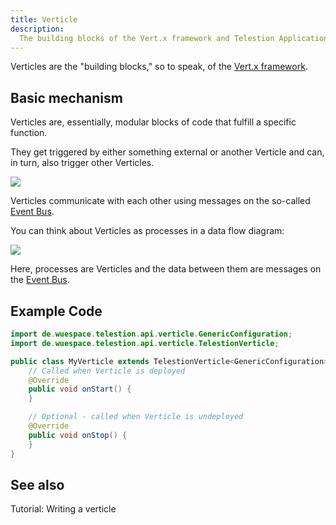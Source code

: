 ```yaml
---
title: Verticle
description:
  The building blocks of the Vert.x framework and Telestion Application
---
```



Verticles are the "building blocks," so to speak, of the
[Vert.x framework](/application/concepts/vertx/).

## Basic mechanism

Verticles are, essentially, modular blocks of code that fulfill
a specific function.

They get triggered by either something external or another Verticle and can, in
turn, also trigger other Verticles.

<Image src="/static/img/drawio-diagrams/vertx/verticle.drawio.svg" invertible />

Verticles communicate with each other using messages on the so-called
[Event Bus](/application/concepts/event-bus).

You can think about Verticles as processes in a data flow diagram:

<Image
	src="/static/img/drawio-diagrams/vertx/data-pipeline.drawio.svg"
	invertible
/>

Here, processes are Verticles and the data between them are messages on the
[Event Bus](/application/concepts/event-bus).

## Example Code

````java
import de.wuespace.telestion.api.verticle.GenericConfiguration;
import de.wuespace.telestion.api.verticle.TelestionVerticle;

public class MyVerticle extends TelestionVerticle<GenericConfiguration> {
    // Called when Verticle is deployed
    @Override
    public void onStart() {
    }

    // Optional - called when Verticle is undeployed
    @Override
    public void onStop() {
    }
}
````

## See also

<Reference to="/application/tutorials/writing-a-verticle/">
	Tutorial: Writing a verticle
</Reference>
